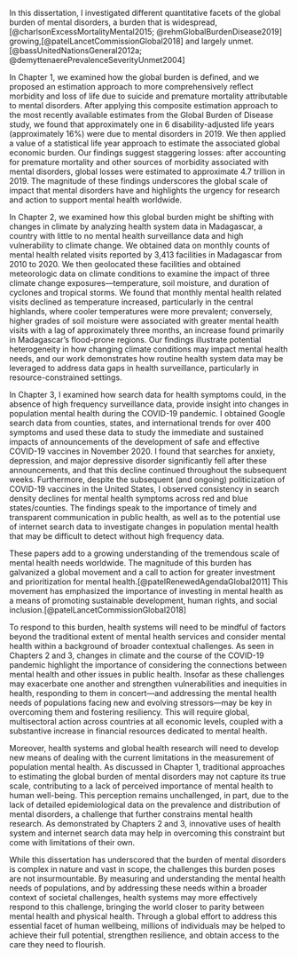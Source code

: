 
\section*{Conclusion}

\addcontentsline{toc}{section}{Conclusion}

In this dissertation, I investigated different quantitative facets of the global burden of mental disorders, a burden that is widespread,[@charlsonExcessMortalityMental2015; @rehmGlobalBurdenDisease2019] growing,[@patelLancetCommissionGlobal2018] and largely unmet.[@bassUnitedNationsGeneral2012a; @demyttenaerePrevalenceSeverityUnmet2004]

In Chapter 1, we examined how the global burden is defined, and we proposed an estimation approach to more comprehensively reflect morbidity and loss of life due to suicide and premature mortality attributable to mental disorders. After applying this composite estimation approach to the most recently available estimates from the Global Burden of Disease study, we found that approximately one in 6 disability-adjusted life years (approximately 16%) were due to mental disorders in 2019. We then applied a value of a statistical life year approach to estimate the associated global economic burden. Our findings suggest staggering losses: after accounting for premature mortality and other sources of morbidity associated with mental disorders, global losses were estimated to approximate 4.7 trillion \acr{USD} in 2019. The magnitude of these findings underscores the global scale of impact that mental disorders have and highlights the urgency for research and action to support mental health worldwide.

In Chapter 2, we examined how this global burden might be shifting with changes in climate by analyzing health system data in Madagascar, a country with little to no mental health surveillance data and high vulnerability to climate change. We obtained data on monthly counts of mental health related visits reported by 3,413 facilities in Madagascar from 2010 to 2020. We then geolocated these facilities and obtained meteorologic data on climate conditions to examine the impact of three climate change exposures—temperature, soil moisture, and duration of cyclones and tropical storms. We found that monthly mental health related visits declined as temperature increased, particularly in the central highlands, where cooler temperatures were more prevalent; conversely, higher grades of soil moisture were associated with greater mental health visits with a lag of approximately three months, an increase found primarily in Madagascar's flood-prone regions. Our findings illustrate potential heterogeneity in how changing climate conditions may impact mental health needs, and our work demonstrates how routine health system data may be leveraged to address data gaps in health surveillance, particularly in resource-constrained settings.

In Chapter 3, I examined how search data for health symptoms could, in the absence of high frequency surveillance data, provide insight into changes in population mental health during the COVID-19 pandemic. I obtained Google search data from \acr{US} counties, states, and international trends for over 400 symptoms and used these data to study the immediate and sustained impacts of announcements of the development of safe and effective COVID-19 vaccines in November 2020. I found that searches for anxiety, depression, and major depressive disorder significantly fell after these announcements, and that this decline continued throughout the subsequent weeks. Furthermore, despite the subsequent (and ongoing) politicization of COVID-19 vaccines in the United States, I observed consistency in search density declines for mental health symptoms across red and blue states/counties. The findings speak to the importance of timely and transparent communication in public health, as well as to the potential use of internet search data to investigate changes in population mental health that may be difficult to detect without high frequency data.

These papers add to a growing understanding of the tremendous scale of mental health needs worldwide. The magnitude of this burden has galvanized a global movement and a call to action for greater investment and prioritization for mental health.[@patelRenewedAgendaGlobal2011] This movement has emphasized the importance of investing in mental health as a means of promoting sustainable development, human rights, and social inclusion.[@patelLancetCommissionGlobal2018]

To respond to this burden, health systems will need to be mindful of factors beyond the traditional extent of mental health services and consider mental health within a background of broader contextual challenges. As seen in Chapters 2 and 3, changes in climate and the course of the COVID-19 pandemic highlight the importance of considering the connections between mental health and other issues in public health. Insofar as these challenges may exacerbate one another and strengthen vulnerabilities and inequities in health, responding to them in concert—and addressing the mental health needs of populations facing new and evolving stressors—may be key in overcoming them and fostering resiliency. This will require global, multisectoral action across countries at all economic levels, coupled with a substantive increase in financial resources dedicated to mental health. 

Moreover, health systems and global health research will need to develop new means of dealing with the current limitations in the measurement of population mental health. As discussed in Chapter 1, traditional approaches to estimating the global burden of mental disorders may not capture its true scale, contributing to a lack of perceived importance of mental health to human well-being. This perception remains unchallenged, in part, due to the lack of detailed epidemiological data on the prevalence and distribution of mental disorders, a challenge that further constrains mental health research. As demonstrated by Chapters 2 and 3, innovative uses of health system and internet search data may help in overcoming this constraint but come with limitations of their own. 

While this dissertation has underscored that the burden of mental disorders is complex in nature and vast in scope, the challenges this burden poses are not insurmountable. By measuring and understanding the mental health needs of populations, and by addressing these needs within a broader context of societal challenges, health systems may more effectively respond to this challenge, bringing the world closer to parity between mental health and physical health. Through a global effort to address this essential facet of human wellbeing, millions of individuals may be helped to achieve their full potential, strengthen resilience, and obtain access to the care they need to flourish.
